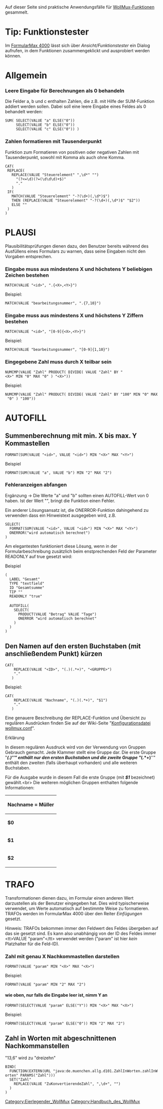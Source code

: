 <?xml version="1.0"?><api><query><normalized><n from="Funktionen_des_WollMux_in_der_Praxis" to="Funktionen des WollMux in der Praxis" /></normalized><pages><page pageid="35" ns="0" title="Funktionen des WollMux in der Praxis"><revisions><rev contentformat="text/x-wiki" contentmodel="wikitext" xml:space="preserve">Auf dieser Seite sind praktische Anwendungsfälle für [[Konfigurationsdatei_wollmux.conf#Grundfunktionen|WollMux-Funktionen]] gesammelt.

= Tip: Funktionstester =
Im [[FormularMax 4000]] lässt sich über ''Ansicht/Funktionstester'' ein Dialog aufrufen, in dem Funktionen zusammengeklickt und ausprobiert werden können.

= Allgemein =
=== Leere Eingabe für Berechnungen als 0 behandeln ===
Die Felder a, b und c enthalten Zahlen, die z.B. mit Hilfe der SUM-Funktion addiert werden sollen. Dabei soll eine leere Eingabe eines Feldes als 0 behandelt werden:
 SUM( SELECT(VALUE &quot;a&quot; ELSE(&quot;0&quot;))
      SELECT(VALUE &quot;b&quot; ELSE(&quot;0&quot;))
      SELECT(VALUE &quot;c&quot; ELSE(&quot;0&quot;)) )

=== Zahlen formatieren mit Tausenderpunkt ===
Funktion zum Formatieren von positiven oder negativen Zahlen mit Tausenderpunkt, sowohl mit Komma als auch ohne Komma.

 CAT(
  REPLACE(
    REPLACE(VALUE &quot;Steuerelement&quot; &quot;,\d*&quot; &quot;&quot;)
      &quot;(?&lt;=\d)(?=(\d\d\d)+$)&quot;
      &quot;.&quot;
    )
  IF( 
    MATCH(VALUE &quot;Steuerelement&quot; &quot;-?(\d+)(,\d*)$&quot;) 
    THEN (REPLACE(VALUE &quot;Steuerelement&quot; &quot;-?(\d+)(,\d*)$&quot; &quot;$2&quot;))
    ELSE &quot;&quot;
  )
 )

= PLAUSI =
Plausibilitätsprüfungen dienen dazu, den Benutzer bereits während des Ausfüllens eines Formulars zu warnen, dass seine Eingaben nicht den Vorgaben entsprechen.

=== Eingabe muss aus mindestens X und höchstens Y beliebigen Zeichen bestehen ===
 MATCH(VALUE &quot;&lt;id&gt;&quot;, &quot;.{&lt;X&gt;,&lt;Y&gt;}&quot;)
;Beispiel:
 MATCH(VALUE &quot;bearbeitungsnummer&quot;, &quot;.{7,10}&quot;)

=== Eingabe muss aus mindestens X und höchstens Y Ziffern bestehen ===
 MATCH(VALUE &quot;&lt;id&gt;&quot;, &quot;[0-9]{&lt;X&gt;,&lt;Y&gt;}&quot;)
;Beispiel:
 MATCH(VALUE &quot;bearbeitungsnummer&quot;, &quot;[0-9]{1,10}&quot;)

=== Eingegebene Zahl muss durch X teilbar sein ===
 NUMCMP(VALUE &quot;Zahl&quot; PRODUCT( DIVIDE( VALUE &quot;Zahl&quot; BY &quot;&lt;X&gt;&quot; MIN &quot;0&quot; MAX &quot;0&quot; ) &quot;&lt;X&gt;&quot;))
;Beispiel:
 NUMCMP(VALUE &quot;Zahl&quot; PRODUCT( DIVIDE( VALUE &quot;Zahl&quot; BY &quot;100&quot; MIN &quot;0&quot; MAX &quot;0&quot; ) &quot;100&quot;))

= AUTOFILL =

== Summenberechnung mit min. X bis max. Y Kommastellen ==
 FORMAT(SUM(VALUE &quot;&lt;id&gt;&quot;, VALUE &quot;&lt;id&gt;&quot;) MIN &quot;&lt;X&gt;&quot; MAX &quot;&lt;Y&gt;&quot;)
;Beispiel
 FORMAT(SUM(VALUE &quot;a&quot;, VALUE &quot;b&quot;) MIN &quot;2&quot; MAX &quot;2&quot;)

===Fehleranzeigen abfangen===
Ergänzung -&gt; Die Werte &quot;a&quot; und &quot;b&quot; sollten einen AUTOFILL-Wert von 0 haben. Ist der Wert &quot;&quot;, bringt die Funktion einen Fehler.

Ein anderer Lösungsansatz ist, die ONERROR-Funktion dahingehend zu verwenden dass ein Hinweistext ausgegeben wird, z.B.
 SELECT(
   FORMAT(SUM(VALUE &quot;&lt;id&gt;&quot;, VALUE &quot;&lt;id&gt;&quot;) MIN &quot;&lt;X&gt;&quot; MAX &quot;&lt;Y&gt;&quot;)
   ONERROR(&quot;wird automatisch berechnet&quot;)
 )

Am elegantesten funktioniert diese Lösung, wenn in der Formularbeschreibung zusätzlich beim enstprechenden Feld der Parameter READONLY auf true gesetzt wird:
;Beispiel
 (
   LABEL &quot;Gesamt&quot;
   TYPE &quot;textfield&quot;
   ID &quot;Gesamtsumme&quot;
   TIP &quot;&quot;
   READONLY &quot;true&quot;
 
   AUTOFILL(
     SELECT(
       PRODUCT(VALUE &quot;Betrag&quot; VALUE &quot;Tage&quot;)
       ONERROR &quot;wird automatisch berechnet&quot;
     )
   )
 )

== Den Namen auf den ersten Buchstaben (mit anschließendem Punkt) kürzen ==

 CAT(
     REPLACE(VALUE &quot;&lt;ID&gt;&quot;, &quot;(.)(.*+)&quot;, &quot;&lt;GRUPPE&gt;&quot;)
     &quot;.&quot;
    )

;Beispiel:
 CAT(
     REPLACE(VALUE &quot;Nachname&quot;, &quot;(.)(.*+)&quot;, &quot;$1&quot;)
     &quot;.&quot;
    )


Eine genauere Beschreibung der REPLACE-Funktion und Übersicht zu regulären Ausdrücken finden Sie auf der Wiki-Seite &quot;[[Konfigurationsdatei_wollmux.conf#REPLACE_.28.3CArgument.3E.2C_.3CRegEx.3E.2C_.3CRepStr.3E.29|Konfigurationsdatei wollmux.conf]]&quot;.

;Erklärung

In diesem regulären Ausdruck wird von der Verwendung von Gruppen Gebrauch gemacht. Jede Klammer stellt eine Gruppe dar. Die erste Gruppe &quot;'''''(.)'''''&quot; enthält nur den ersten Buchstaben und die zweite Gruppe &quot;'''''(.*+)'''''&quot; enthält den zweiten (falls überhaupt vorhanden) und alle weiteren Buchstaben.

Für die Ausgabe wurde in diesem Fall die erste Gruppe (mit '''''$1''''' bezeichnet) gewählt.&lt;br&gt; 
Die weiteren möglichen Gruppen enthalten folgende Informationen:

{|border=1 width=&quot;200&quot;
 !colspan=&quot;2&quot; align=&quot;center&quot;|Nachname = Müller
 |-
 | '''$0'''
 | Müller
 |-
 | '''$1'''
 | M
 |-
 | '''$2'''
 | üller
 |}

= TRAFO =
Transformationen dienen dazu, im Formular einen anderen Wert darzustellen als der Benutzer eingegeben hat. Dies wird typischerweise verwendet, um Werte automatisch auf bestimmte Weise zu formatieren. TRAFOs werden im FormularMax 4000 über den Reiter ''Einfügungen'' gesetzt.

;Hinweis: TRAFOs bekommen immer den Feldwert des Feldes übergeben auf das sie gesetzt sind. Es kann also unabhängig von der ID des Feldes immer &lt;tt&gt;VALUE &quot;param&quot;&lt;/tt&gt; verwendet werden (&quot;param&quot; ist hier ''kein'' Platzhalter für die Feld-ID).

=== Zahl mit genau X Nachkommastellen darstellen ===
 FORMAT(VALUE &quot;param&quot; MIN &quot;&lt;X&gt;&quot; MAX &quot;&lt;X&gt;&quot;)
;Beispiel:
 FORMAT(VALUE &quot;param&quot; MIN &quot;2&quot; MAX &quot;2&quot;) 

==== wie oben, nur falls die Eingabe leer ist, nimm Y an ====
 FORMAT(SELECT(VALUE &quot;param&quot; ELSE(&quot;Y&quot;)) MIN &quot;&lt;X&gt;&quot; MAX &quot;&lt;X&gt;&quot;)
;Beispiel:
 FORMAT(SELECT(VALUE &quot;param&quot; ELSE(&quot;0&quot;)) MIN &quot;2&quot; MAX &quot;2&quot;)

== Zahl in Worten mit abgeschnittenen Nachkommanstellen ==
&quot;13,6&quot; wird zu &quot;dreizehn&quot;
 BIND(
   FUNCTION(EXTERN(URL &quot;java:de.muenchen.allg.d101.ZahlInWorten.zahlInWorten&quot; PARAMS(&quot;Zahl&quot;)))
   SET(&quot;Zahl&quot; 
     REPLACE(VALUE &quot;ZuKonvertierendeZahl&quot;, &quot;,\d+&quot;, &quot;&quot;)
   )
 )



[[Category:Eierlegender_WollMux]]
[[Category:Handbuch_des_WollMux]]</rev></revisions></page></pages></query></api>